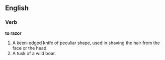 ==English==

===Verb===

'''to razor'''

#A keen-edged knife of peculiar shape, used in shaving the hair from the face or the head.
#A tusk of a wild boar.